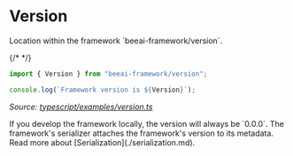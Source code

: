 # Version

<Tip>
Location within the framework `beeai-framework/version`.
</Tip>

{/* <!-- embedme typescript/examples/version.ts#L6-L9999 --> */}

```ts
import { Version } from "beeai-framework/version";

console.log(`Framework version is ${Version}`);

```

_Source: [typescript/examples/version.ts](https://github.com/i-am-bee/beeai-framework/blob/main/typescript/examples/version.ts)_

<Note>
If you develop the framework locally, the version will always be `0.0.0`.
</Note>

<Note>
The framework's serializer attaches the framework's version to its metadata. Read more about [Serialization](./serialization.md).
</Note>
